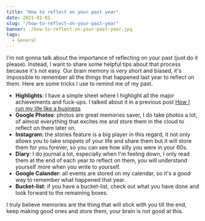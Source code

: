 ```yaml
---
title: "How to reflect on your past year"
date: 2021-01-01
slug: "/how-to-reflect-on-your-past-year"
banner: ./how-to-reflect-on-your-past-year.jpg
tags:
  - General
---
```


I'm not gonna talk about the importance of reflecting on your past (just do it please). Instead, I want to share some helpful tips about that process because it's not easy. Our brain memory is very short and biased, it's impossible to remember all the things that happened last year to reflect on them. Here are some tricks I use to remind me of my past.

- **Highlights**: I have a simple sheet where I highlight all the major achievements and fuck-ups. I talked about it in a previous post [How I run my life like a business
](https://mohamedadil.com/how-I-run-my-life-like-a-business)
- **Google Photos**: photos are great memories saver, I do take photos a lot, of almost everything that excites me and store them in the cloud to reflect on them later on.
- **Instagram**: the stories feature is a big player in this regard, it not only allows you to take snippets of your life and share them but it will store them for you forever, so you can see how silly you were in your 60s.
- **Diary**: I do journal a lot, especially when I'm feeling down, I only read them at the end of each year to reflect on them, you will understand yourself more when you write to yourself.
- **Google Calander**: all events are stored on my calendar, so it's a good way to remember what happened that year.
- **Bucket-list**: if you have a bucket-list, check out what you have done and look forward to the remaining boxes.

I truly believe memories are the thing that will stick with you till the end, keep making good ones and store them, your brain is not good at this. 


